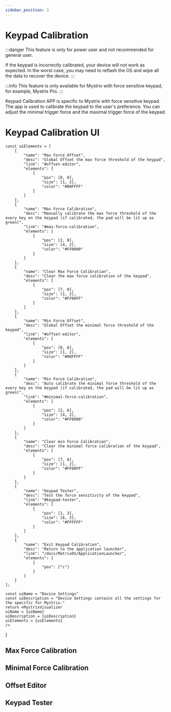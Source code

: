 ```yaml
---
sidebar_position: 3
---
```



# Keypad Calibration

:::danger
This feature is only for power user and not recommended for general user. 

If the keypad is incorrectly calibrated, your device will not work as expected. In the worst case, you may need to reflash the OS and wipe all the data to recover the device.
:::

:::info
This feature is only available for Mystrix with force sensitive keypad, for example, Mystrix Pro.
:::

Keypad Calibration APP is specific to Mystrix with force sensitive keypad. The app is used to calibrate the keypad to the user's preference. You can adjust the minimal trigger force and the maximal trigger force of the keypad.


# Keypad Calibration UI
    const uiElements = [
        {
            "name": "Max Force Offset",
            "desc": "Global Offset the max force threshold of the keypad",
            "link": "#offset-editor",
            "elements": [
                {
                    "pos": [0, 0],
                    "size": [1, 2],
                    "color": "#00FFFF"
                }
            ]
        },
        {
            "name": "Max Force Calibration",
            "desc": "Manually calibrate the max force threshold of the every key on the keypad (if calibrated, the pad will be lit up as green)",
            "link": "#max-force-calibration",
            "elements": [
                {
                    "pos": [2, 0],
                    "size": [4, 2],
                    "color": "#FF0000"
                }
            ]
        },
        {
            "name": "Clear Max Force Calibration",
            "desc": "Clear the max force calibration of the keypad",
            "elements": [
                {
                    "pos": [7, 0],
                    "size": [1, 2],
                    "color": "#FF00FF"
                }
            ]
        },
        {
            "name": "Min Force Offset",
            "desc": "Global Offset the minimal force threshold of the keypad",
            "link": "#offset-editor",
            "elements": [
                {
                    "pos": [0, 6],
                    "size": [1, 2],
                    "color": "#00FFFF"
                }
            ]
        },
        {
            "name": "Min Force Calibration",
            "desc": "Auto calibrate the minimal force threshold of the every key on the keypad (if calibrated, the pad will be lit up as green)",
            "link": "#minimal-force-calibration",
            "elements": [
                {
                    "pos": [2, 6],
                    "size": [4, 2],
                    "color": "#FF0000"
                }
            ]
        },
        {
            "name": "Clear min Force Calibration",
            "desc": "Clear the minimal force calibration of the keypad",
            "elements": [
                {
                    "pos": [7, 6],
                    "size": [1, 2],
                    "color": "#FF00FF"
                }
            ]
        },
        {
            "name": "Keypad Tester",
            "desc": "Test the force sensitivity of the keypad",
            "link": "#keypad-tester",
            "elements": [
                {
                    "pos": [1, 3],
                    "size": [6, 2],
                    "color": "#FFFFFF"
                }
            ]
        },
        {
            "name": "Exit Keypad Calibration",
            "desc": "Return to the application launcher",
            "link": "/docs/MatrixOS/ApplicationLauncher",
            "elements": [
                {
                    "pos": ["c"]
                }
            ]
        }
    ];

    const uiName = "Device Settings"
    const uiDescription = "Device Settings contains all the settings for the specific for Mystrix."
    return <MystrixVisualizer 
    uiName = {uiName}
    uiDescription = {uiDescription}
    uiElements = {uiElements}
    />
}

<KeypadCalibrationMenu />

## Max Force Calibration

## Minimal Force Calibration

## Offset Editor

## Keypad Tester
